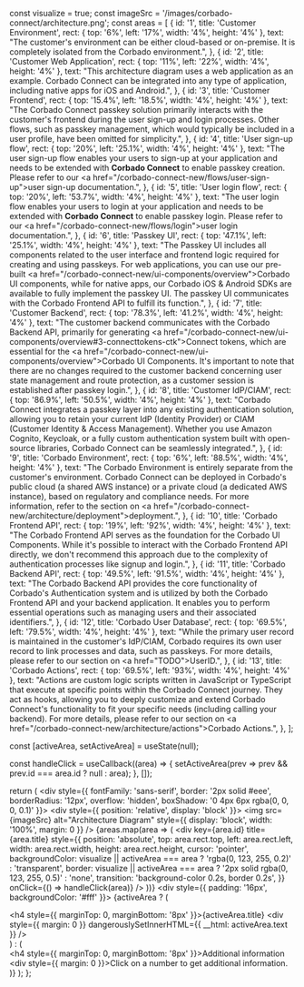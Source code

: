 
  const visualize = true;
  const imageSrc = '/images/corbado-connect/architecture.png';
  const areas = [
    {
        id: '1',
        title: 'Customer Environment',
        rect: { top: '6%', left: '17%', width: '4%', height: '4%' },
        text: "The customer's environment can be either cloud-based or on-premise. It is completely isolated from the Corbado environment.",
    },
    {
        id: '2',
        title: 'Customer Web Application',
        rect: { top: '11%', left: '22%', width: '4%', height: '4%' },
        text: "This architecture diagram uses a web application as an example. Corbado Connect can be integrated into any type of application, including native apps for iOS and Android.",
    },
    {
        id: '3',
        title: 'Customer Frontend',
        rect: { top: '15.4%', left: '18.5%', width: '4%', height: '4%' },
        text: "The Corbado Connect passkey solution primarily interacts with the customer's frontend during the user sign-up and login processes. Other flows, such as passkey management, which would typically be included in a user profile, have been omitted for simplicity.",
    },
    {
        id: '4',
        title: 'User sign-up flow',
        rect: { top: '20%', left: '25.1%', width: '4%', height: '4%' },
        text: "The user sign-up flow enables your users to sign-up at your application and needs to be extended with <strong>Corbado Connect</strong> to enable passkey creation. Please refer to our <a href=\"/corbado-connect-new/flows/user-sign-up\">user sign-up</a> documentation.",
    },
    {
        id: '5',
        title: 'User login flow',
        rect: { top: '20%', left: '53.7%', width: '4%', height: '4%' },
        text: "The user login flow enables your users to login at your application and needs to be extended with <strong>Corbado Connect</strong> to enable passkey login. Please refer to our <a href=\"/corbado-connect-new/flows/login\">user login</a> documentation.",
    },
    {
        id: '6',
        title: 'Passkey UI',
        rect: { top: '47.1%', left: '25.1%', width: '4%', height: '4%' },
        text: "The Passkey UI includes all components related to the user interface and frontend logic required for creating and using passkeys. For web applications, you can use our pre-built <a href=\"/corbado-connect-new/ui-components/overview\">Corbado UI components</a>, while for native apps, our Corbado iOS & Android SDKs are available to fully implement the passkey UI. The passkey UI communicates with the Corbado Frontend API to fulfill its function.",
    },
    {
        id: '7',
        title: 'Customer Backend',
        rect: { top: '78.3%', left: '41.2%', width: '4%', height: '4%' },
        text: "The customer backend communicates with the Corbado Backend API, primarily for generating <a href=\"/corbado-connect-new/ui-components/overview#3-connecttokens-ctk\">Connect tokens</a>, which are essential for the <a href=\"/corbado-connect-new/ui-components/overview\">Corbado UI Components</a>. It's important to note that there are no changes required to the customer backend concerning user state management and route protection, as a customer session is established after passkey login.",
    },
    {
        id: '8',
        title: 'Customer IdP/CIAM',
        rect: { top: '86.9%', left: '50.5%', width: '4%', height: '4%' },
        text: "Corbado Connect integrates a passkey layer into any existing authentication solution, allowing you to retain your current IdP (Identity Provider) or CIAM (Customer Identity & Access Management). Whether you use Amazon Cognito, Keycloak, or a fully custom authentication system built with open-source libraries, Corbado Connect can be seamlessly integrated.",
    },
    {
        id: '9',
        title: 'Corbado Environment',
        rect: { top: '6%', left: '88.5%', width: '4%', height: '4%' },
        text: "The Corbado Environment is entirely separate from the customer's environment. Corbado Connect can be deployed in Corbado's public cloud (a shared AWS instance) or a private cloud (a dedicated AWS instance), based on regulatory and compliance needs. For more information, refer to the section on <a href=\"/corbado-connect-new/architecture/deployment\">deployment</a>.",
    },
    {
        id: '10',
        title: 'Corbado Frontend API',
        rect: { top: '19%', left: '92%', width: '4%', height: '4%' },
        text: "The Corbado Frontend API serves as the foundation for the Corbado UI Components. While it's possible to interact with the Corbado Frontend API directly, we don't recommend this approach due to the complexity of authentication processes like signup and login.",
    },
    {
        id: '11',
        title: 'Corbado Backend API',
        rect: { top: '49.5%', left: '91.5%', width: '4%', height: '4%' },
        text: "The Corbado Backend API provides the core functionality of Corbado's Authentication system and is utilized by both the Corbado Frontend API and your backend application. It enables you to perform essential operations such as managing users and their associated identifiers.",
    },
    {
        id: '12',
        title: 'Corbado User Database',
        rect: { top: '69.5%', left: '79.5%', width: '4%', height: '4%' },
        text: "While the primary user record is maintained in the customer's IdP/CIAM, Corbado requires its own user record to link processes and data, such as passkeys. For more details, please refer to our section on <a href=\"TODO\">UserID</a>.",
    },
    {
        id: '13',
        title: 'Corbado Actions',
        rect: { top: '69.5%', left: '93%', width: '4%', height: '4%' },
        text: "Actions are custom logic scripts written in JavaScript or TypeScript that execute at specific points within the Corbado Connect journey. They act as hooks, allowing you to deeply customize and extend Corbado Connect's functionality to fit your specific needs (including calling your backend). For more details, please refer to our section on <a href=\"/corbado-connect-new/architecture/actions\">Corbado Actions</a>.",
    },
  ];

  const [activeArea, setActiveArea] = useState(null);

  const handleClick = useCallback((area) => {
    setActiveArea(prev => prev && prev.id === area.id ? null : area);
  }, []);

  return (
    <div style={{ fontFamily: 'sans-serif', border: '2px solid #eee', borderRadius: '12px', overflow: 'hidden', boxShadow: '0 4px 6px rgba(0, 0, 0, 0.1)' }}>
      <div style={{ position: 'relative', display: 'block' }}>
        <img src={imageSrc} alt="Architecture Diagram" style={{ display: 'block', width: '100%', margin: 0 }} />
        {areas.map(area => (
          <div
            key={area.id}
            title={area.title}
            style={{
              position: 'absolute',
              top: area.rect.top,
              left: area.rect.left,
              width: area.rect.width,
              height: area.rect.height,
              cursor: 'pointer',
              backgroundColor: visualize || activeArea === area ? 'rgba(0, 123, 255, 0.2)' : 'transparent',
              border: visualize || activeArea === area ? '2px solid rgba(0, 123, 255, 0.5)' : 'none',
              transition: 'background-color 0.2s, border 0.2s',
            }}
            onClick={() => handleClick(area)}
          />
        ))}
      </div>
      <div style={{ padding: '16px', backgroundColor: '#fff' }}>
        {activeArea ? (
          <div>
            <h4 style={{ marginTop: 0, marginBottom: '8px' }}>{activeArea.title}</h4>
            <div style={{ margin: 0 }} dangerouslySetInnerHTML={{ __html: activeArea.text }} />
          </div>
        ) : (
          <div>
            <h4 style={{ marginTop: 0, marginBottom: '8px' }}>Additional information</h4>
            <div style={{ margin: 0 }}>Click on a number to get additional information.</div>
          </div>
        )}
      </div>
    </div>
  );
};
